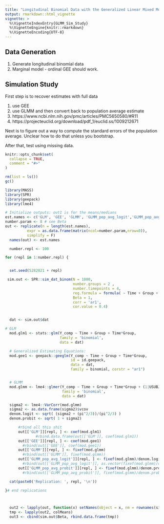 ```yaml
---
title: "Longitudinal Binomial Data with the Generalized Linear Mixed Model: Simulation Study"
output: rmarkdown::html_vignette
vignette: >
  %\VignetteIndexEntry{GLMM_Sim_Study}
  %\VignetteEngine{knitr::rmarkdown}
  %\VignetteEncoding{UTF-8}
---
```



## Data Generation

1. Generate longitudinal binomial data
2. Marginal model - ordinal GEE should work. 


## Simulation Study 
First step is to recover estimates with full data

1. use GEE
2. use GLMM and then convert back to population average estimate
3. https://www.ncbi.nlm.nih.gov/pmc/articles/PMC5650580/#R11
4. https://projecteuclid.org/download/pdf_1/euclid.ss/1009212671


Next is to figure out a way to compute the standard errors of the population average. Unclear how to do that unless you bootstrap. 

After that, test using missing data. 


```r
knitr::opts_chunk$set(
  collapse = TRUE,
  comment = "#>"
)
```

```r

rm(list = ls())
gc()

library(MASS)
library(SPR)
library(geepack)
library(lme4)

# Initialize outputs: out1 is for the means/medians
est.names <- c('GLM', 'GEE', 'GLMM', 'GLMM_pop_avg_logit','GLMM_pop_avg_probit')
number.param <- 8 # see Beta
out <- replicate(n = length(est.names),
          expr = as.data.frame(matrix(ncol=number.param,nrow=0)),
          simplify = F)
  names(out) <- est.names

  number.repl <- 100

for (repl in 1:number.repl) {


  set.seed(5282021 + repl)

 sim.out <- SPR::sim_dat_binom(N = 1000,
                               number.groups = 2 ,
                               number.timepoints = 4,
                               reg.formula = formula( ~ Time + Group + Time*Group),
                               Beta = 1,
                               corr = 'ar1',
                               cor.value = 0.4)


  dat <- sim.out$dat

# GLM
  mod.glm1 <- stats::glm(Y_comp ~ Time + Group + Time*Group,
                         family = 'binomial',
                         data = dat)

  # Generalized Estimating Equations:
  mod.gee1 <- geepack::geeglm(Y_comp ~ Time + Group + Time*Group,
                              id = id.geepack,
                              data = dat,
                              family = binomial, corstr = "ar1")


  # GLMM
  mod.glmm <- lme4::glmer(Y_comp ~ Time + Group + Time*Group + (1|USUBJID),
                          family = 'binomial',
                          data = dat)

  sigma2 <- lme4::VarCorr(mod.glmm)
  sigma2 <- as.data.frame(sigma2)$vcov
  denom.logit <- sqrt( (sigma2 + (pi^2/3))/(pi^2/3) )
  denom.probit <- sqrt( 1 + sigma2)

      #rbind all this shit
      out[['GLM']][repl, ] <- coef(mod.glm1)
              #rbind.data.frame(out[['GLM']], coef(mod.glm1))
      out[['GEE']][repl, ] <- coef(mod.gee1)
        #rbind(out[['GEE']], coef(mod.gee1))
      out[['GLMM']][repl, ] <- fixef(mod.glmm)
        #rbind(out[['GLMM']], fixef(mod.glmm))
      out[['GLMM_pop_avg_logit']][repl, ] <- fixef(mod.glmm)/denom.logit
        #rbind(out[['GLMM_pop_avg_logit']], as.vector(fixef(mod.glmm)/denom.logit))
      out[['GLMM_pop_avg_probit']][repl, ] <- fixef(mod.glmm)/denom.probit
        #rbind(out[['GLMM_pop_avg_probit']], fixef(mod.glmm)/denom.probit)

  cat(paste0('Replication: ', repl, '\n'))

}# end replications



  out2 <- lapply(out, function(x) setNames(object = x, nm = rownames(sim.out$Beta)))
  tmp <- lapply(out2, colMeans)
  out3 <- cbind(sim.out$Beta, rbind.data.frame(tmp))

```
